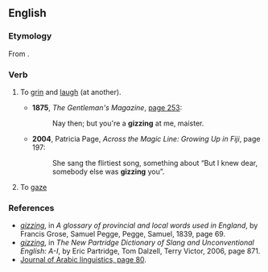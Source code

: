 ==English==

===Etymology===
From {{etyl|ar|en}} {{term|غَزَلَ|lang=ar|tr=gházala||to display amorous behavior, to court}}.

===Verb===
{{head|en|verb}}

# {{context|dialect|archaic|lang=en}} To [[grin]] and [[laugh]] (at another).
#* '''1875''', ''The Gentleman's Magazine'', [http://books.google.com/books?id=a-oIAAAAIAAJ&pg=PA253&dq=gizzing page 253]:
#*: Nay then; but you're a '''gizzing''' at me, maister.
#* '''2004''', Patricia Page, ''Across the Magic Line: Growing Up in Fiji''‎, page 197:
#*: She sang the flirtiest song, something about “But I knew dear, somebody else was '''gizzing''' you”.
# {{context|dialect|UK|lang=en}} To [[gaze]]

===References===
* ''[http://books.google.com/books?id=-AUFAQAAIAAJ&pg=PA69&dq=gizzing&lr=&ei=kuS2SofzPILckATfqcH2Dw#v=onepage&q=gizzing&f=false gizzing]'', in ''A glossary of provincial and local words used in England‎'', by Francis Grose, Samuel Pegge, Pegge, Samuel, 1839, page 69.
* ''[http://books.google.com/books?id=4YfsEgHLjboC&pg=PA871&dq=gizzing&lr=&ei=kuS2SofzPILckATfqcH2Dw#v=onepage&q=gizzing&f=false gizzing]'', in ''The New Partridge Dictionary of Slang and Unconventional English: A-I‎'', by Eric Partridge, Tom Dalzell, Terry Victor, 2006, page 871.
* [http://books.google.com/books?id=LgljAAAAMAAJ&q=gizzing&dq=gizzing&lr=&ei=nd-2Soa5CIzSkwS-gJX6Dw Journal of Arabic linguistics, page 80].